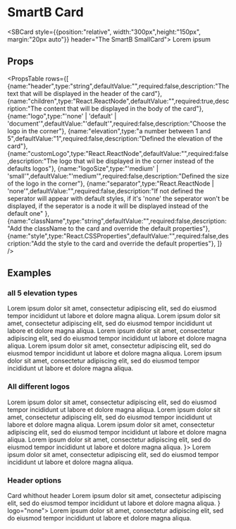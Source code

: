 
<Meta title="Overview|Components/Card" />

# SmartB Card


<SBCard style={{position:"relative", width:"300px",height:"150px", margin:"20px auto"}} header="The SmartB SmallCard">
    <Typography variant="body2" color="textSecondary" component="p" align="center">
        Lorem ipsum
    </Typography>
</SBCard>


## Props

<PropsTable 
rows={[
    {name:"header",type:"string",defaultValue:"",required:false,description:"The text that will be displayed in the header of the card"},
    {name:"children",type:"React.ReactNode",defaultValue:"",required:true,description:"The content that will be displayed in the body of the card"},
    {name:"logo",type:"'none' | 'default' | 'document'",defaultValue:"'default'",required:false,description:"Choose the logo in the corner"},
    {name:"elevation",type:"a number between 1 and 5",defaultValue:"1",required:false,description:"Defined the elevation of the card"},
    {name:"customLogo",type:"React.ReactNode",defaultValue:"",required:false,description:"The logo that wil be displayed in the corner instead of the defaults logos"},
    {name:"logoSize",type:"'medium' | 'small'",defaultValue:"'medium'",required:false,description:"Defined the size of the logo in the corner"},
    {name:"separator",type:"React.ReactNode | 'none'",defaultValue:"",required:false,description:"If not defined the seperator will appear with default styles, if it's 'none' the seperator won't be displayed, if the seperator is a node it will be displayed instead of the default one" },
    {name:"className",type:"string",defaultValue:"",required:false,description:"Add the className to the card and override the default properties"},
    {name:"style",type:"React.CSSProperties",defaultValue:"",required:false,description:"Add the style to the card and override the default properties"},
]} />

## Examples

### all 5 elevation types 
<Preview>
    <SBCard style={{position:"relative", width:"300px", margin:"20px"}} header="elevation 1">
        <Typography variant="body2" color="textSecondary" component="p" align="center" elevation={1}>
            Lorem ipsum dolor sit amet, consectetur adipiscing elit, sed do eiusmod tempor incididunt ut labore et dolore magna aliqua.
        </Typography>
    </SBCard>
    <SBCard style={{position:"relative", width:"300px", margin:"20px"}} header="elevation 2" elevation={2}>
        <Typography variant="body2" color="textSecondary" component="p" align="center">
            Lorem ipsum dolor sit amet, consectetur adipiscing elit, sed do eiusmod tempor incididunt ut labore et dolore magna aliqua.
        </Typography>
    </SBCard>
    <SBCard style={{position:"relative", width:"300px", margin:"20px"}} header="elevation 3" elevation={3}>
        <Typography variant="body2" color="textSecondary" component="p" align="center">
            Lorem ipsum dolor sit amet, consectetur adipiscing elit, sed do eiusmod tempor incididunt ut labore et dolore magna aliqua.
        </Typography>
    </SBCard>
    <SBCard style={{position:"relative", width:"300px", margin:"20px"}} header="elevation 4" elevation={4}>
        <Typography variant="body2" color="textSecondary" component="p" align="center">
            Lorem ipsum dolor sit amet, consectetur adipiscing elit, sed do eiusmod tempor incididunt ut labore et dolore magna aliqua.
        </Typography>
    </SBCard>
    <SBCard style={{position:"relative", width:"300px", margin:"20px"}} header="elevation 5" elevation={5}>
        <Typography variant="body2" color="textSecondary" component="p" align="center">
            Lorem ipsum dolor sit amet, consectetur adipiscing elit, sed do eiusmod tempor incididunt ut labore et dolore magna aliqua.
        </Typography>
    </SBCard>
</Preview>

### All different logos

<Preview>
    <SBCard style={{position:"relative", width:"300px", margin:"20px"}} header="Default logo">
        <Typography variant="body2" color="textSecondary" component="p" align="center">
            Lorem ipsum dolor sit amet, consectetur adipiscing elit, sed do eiusmod tempor incididunt ut labore et dolore magna aliqua.
        </Typography>
    </SBCard>
    <SBCard style={{position:"relative", width:"300px", margin:"20px"}} header="Document logo" logo="document">
        <Typography variant="body2" color="textSecondary" component="p" align="center">
            Lorem ipsum dolor sit amet, consectetur adipiscing elit, sed do eiusmod tempor incididunt ut labore et dolore magna aliqua.
        </Typography>
    </SBCard>
    <SBCard style={{position:"relative", width:"300px", margin:"20px"}} header="small logo" logoSize="small">
        <Typography variant="body2" color="textSecondary" component="p" align="center">
            Lorem ipsum dolor sit amet, consectetur adipiscing elit, sed do eiusmod tempor incididunt ut labore et dolore magna aliqua.
        </Typography>
    </SBCard>
    <SBCard style={{position:"relative", width:"300px", margin:"20px"}} header="whithout logo" logo="none">
        <Typography variant="body2" color="textSecondary" component="p" align="center">
            Lorem ipsum dolor sit amet, consectetur adipiscing elit, sed do eiusmod tempor incididunt ut labore et dolore magna aliqua.
        </Typography>
    </SBCard>
    <SBCard style={{position:"relative", width:"300px", margin:"20px"}} header="custom logo" logoSize="small" customLogo={<AccountCircle style={{width:"40px", height:"40px"}}/>}>
        <Typography variant="body2" color="textSecondary" component="p" align="center">
            Lorem ipsum dolor sit amet, consectetur adipiscing elit, sed do eiusmod tempor incididunt ut labore et dolore magna aliqua.
        </Typography>
    </SBCard>
</Preview>

### Header options

<Preview>
    <SBCard style={{position:"relative", width:"300px", margin:"20px"}} logo="none">
        <Typography variant="body2" color="textSecondary" component="p" align="center">
            Card whithout header
        </Typography>
    </SBCard>
    <SBCard style={{position:"relative", width:"300px", margin:"20px"}} header="Card whithout seperator" separator="none" logo="none">
        <Typography variant="body2" color="textSecondary" component="p" align="center">
            Lorem ipsum dolor sit amet, consectetur adipiscing elit, sed do eiusmod tempor incididunt ut labore et dolore magna aliqua.
        </Typography>
    </SBCard>
     <SBCard style={{position:"relative", width:"300px", margin:"20px"}} header="Card whith a custom seperator" separator={<div style={{background:"aqua",height: "1px",width: "60%", position: 'absolute', left:"20%"}}></div>} logo="none">
        <Typography variant="body2" color="textSecondary" component="p" align="center">
            Lorem ipsum dolor sit amet, consectetur adipiscing elit, sed do eiusmod tempor incididunt ut labore et dolore magna aliqua.
        </Typography>
    </SBCard>
</Preview>